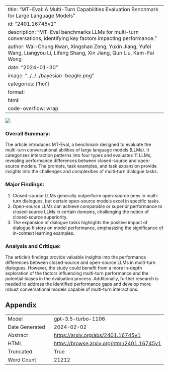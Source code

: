 
---
title: "MT-Eval: A Multi-Turn Capabilities Evaluation Benchmark for Large Language Models"
id: "2401.16745v1"
description: "MT-Eval benchmarks LLMs for multi-turn conversations, identifying key factors impacting performance."
author: Wai-Chung Kwan, Xingshan Zeng, Yuxin Jiang, Yufei Wang, Liangyou Li, Lifeng Shang, Xin Jiang, Qun Liu, Kam-Fai Wong
date: "2024-01-30"
image: "../../../bayesian-beagle.png"
categories: ['hci']
format:
  html:
    code-overflow: wrap
---

![](None)

### Overall Summary:

The article introduces MT-Eval, a benchmark designed to evaluate the multi-turn conversational abilities of large language models (LLMs). It categorizes interaction patterns into four types and evaluates 11 LLMs, revealing performance differences between closed-source and open-source models. The prompts, task examples, and task expansion provide insights into the challenges and complexities of multi-turn dialogue tasks.

### Major Findings:
1. Closed-source LLMs generally outperform open-source ones in multi-turn dialogues, but certain open-source models excel in specific tasks.
2. Open-source LLMs can achieve comparable or superior performance to closed-source LLMs in certain domains, challenging the notion of closed-source superiority.
3. The expansion of dialogue tasks highlights the positive impact of dialogue history on model performance, emphasizing the significance of in-context learning examples.

### Analysis and Critique:
The article's findings provide valuable insights into the performance differences between closed-source and open-source LLMs in multi-turn dialogues. However, the study could benefit from a more in-depth exploration of the factors influencing multi-turn performance and the potential biases in the evaluation process. Additionally, further research is needed to address the identified performance gaps and develop more robust conversational models capable of multi-turn interactions.

## Appendix

|          |          |
|----------|----------|
| Model     | gpt-3.5-turbo-1106       |
| Date Generated     | 2024-02-02       |
| Abstract | [https://arxiv.org/abs/2401.16745v1](https://arxiv.org/abs/2401.16745v1)        |
| HTML     | [https://browse.arxiv.org/html/2401.16745v1](https://browse.arxiv.org/html/2401.16745v1)       |
| Truncated       | True       |
| Word Count       | 21212       |